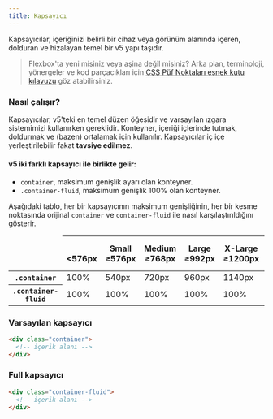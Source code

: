 ```yaml
---
title: Kapsayıcı
---
```


Kapsayıcılar, içeriğinizi belirli bir cihaz veya görünüm alanında içeren, dolduran ve hizalayan temel bir
v5 yapı taşıdır.

> Flexbox'ta yeni misiniz veya aşina değil misiniz? Arka plan, terminoloji, yönergeler ve kod parçacıkları için
[CSS Püf Noktaları esnek kutu kılavuzu](https://css-tricks.com/snippets/css/a-guide-to-flexbox/)
göz atabilirsiniz.

### Nasıl çalışır?

Kapsayıcılar, v5'teki en temel düzen öğesidir ve varsayılan ızgara sistemimizi kullanırken gereklidir.
Konteyner, içeriği içlerinde tutmak, doldurmak ve (bazen) ortalamak için kullanılır.
Kapsayıcılar iç içe yerleştirilebilir fakat <strong>tavsiye edilmez</strong>.

#### v5 iki farklı kapsayıcı ile birlikte gelir:
* <code>container</code>, maksimum genişlik ayarı olan konteyner.
* <code>.container-fluid</code>, maksimum genişlik 100% olan konteyner.

Aşağıdaki tablo, her bir kapsayıcının maksimum genişliğinin, her bir kesme noktasında orijinal 
<code>container</code> ve <code>container-fluid</code> ile nasıl karşılaştırıldığını gösterir.

<table class="mt-1">
  <thead>
    <tr>
      <td></td>
      <th scope="col-auto">
        <span class="d-flex justify-content-center text-nowrap">&nbsp;</span>
        <span class="fw-normal">&lt;576px</span>
      </th>
      <th scope="col-auto">
        <span class="d-flex justify-content-center text-nowrap">Small</span>
        <span class="fw-normal">≥576px</span>
      </th>
      <th scope="col-auto">
        <span class="d-flex justify-content-center text-nowrap">Medium</span>
        <span class="fw-normal">≥768px</span>
      </th>
      <th scope="col-auto">
        <span class="d-flex justify-content-center text-nowrap">Large</span>
        <span class="fw-normal">≥992px</span>
      </th>
      <th scope="col-auto">
        <span class="d-flex justify-content-center text-nowrap">X-Large</span>
        <span class="fw-normal">≥1200px</span>
      </th>
      <th scope="col-auto">
        <span class="d-flex justify-content-center text-nowrap">XX-Large</span>
        <span class="fw-normal">≥1400px</span>
      </th>
    </tr>
  </thead>
  <tbody class="text-center">
    <tr>
      <th scope="row" class="fw-normal"><code>.container</code></th>
      <td class="text-muted">100%</td>
      <td>540px</td>
      <td>720px</td>
      <td>960px</td>
      <td>1140px</td>
      <td>1320px</td>
    </tr>
    <tr>
      <th scope="row" class="fw-normal"><code>.container-fluid</code></th>
      <td class="text-muted">100%</td>
      <td class="text-muted">100%</td>
      <td class="text-muted">100%</td>
      <td class="text-muted">100%</td>
      <td class="text-muted">100%</td>
      <td class="text-muted">100%</td>
    </tr>
  </tbody>
</table>

### Varsayılan kapsayıcı

```html title="html"
<div class="container">
  <!-- içerik alanı -->
</div>
```

### Full kapsayıcı

```html title="html"
<div class="container-fluid">
  <!-- içerik alanı -->
</div>
```